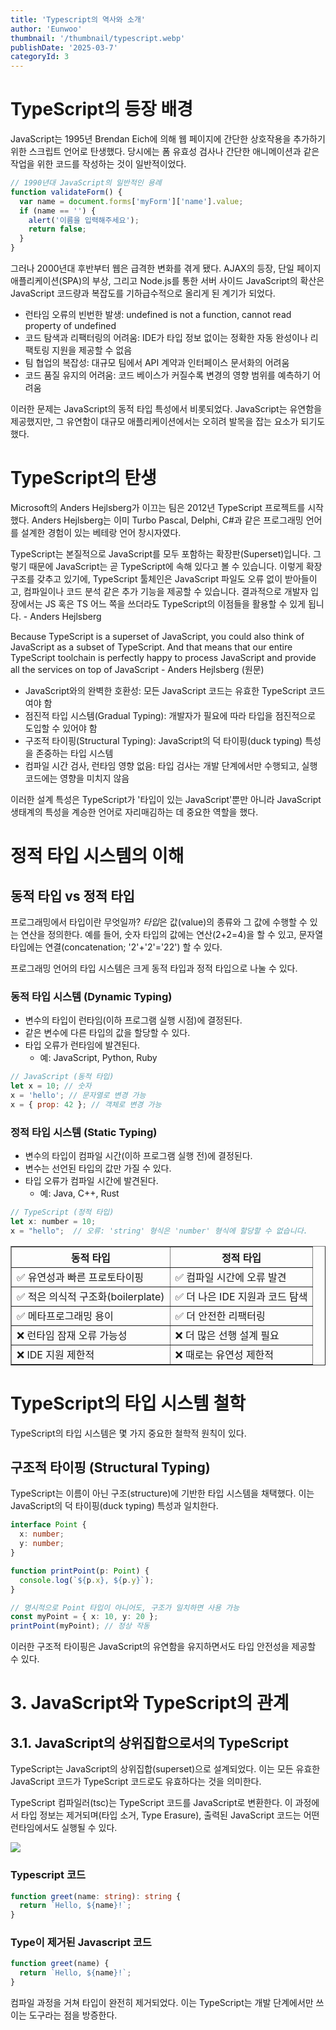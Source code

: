 ```yaml
---
title: 'Typescript의 역사와 소개'
author: 'Eunwoo'
thumbnail: '/thumbnail/typescript.webp'
publishDate: '2025-03-7'
categoryId: 3
---
```


# TypeScript의 등장 배경

JavaScript는 1995년 Brendan Eich에 의해 웹 페이지에 간단한 상호작용을 추가하기 위한 스크립트 언어로 탄생했다.
당시에는 폼 유효성 검사나 간단한 애니메이션과 같은 작업을 위한 코드를 작성하는 것이 일반적이었다.

```js
// 1990년대 JavaScript의 일반적인 용례
function validateForm() {
  var name = document.forms['myForm']['name'].value;
  if (name == '') {
    alert('이름을 입력해주세요');
    return false;
  }
}
```

그러나 2000년대 후반부터 웹은 급격한 변화를 겪게 됐다. AJAX의 등장, 단일 페이지 애플리케이션(SPA)의 부상, 그리고 Node.js를 통한 서버 사이드 JavaScript의 확산은 JavaScript 코드량과 복잡도를 기하급수적으로 올리게 된 계기가 되었다.

- 런타임 오류의 빈번한 발생: undefined is not a function, cannot read property of undefined
- 코드 탐색과 리팩터링의 어려움: IDE가 타입 정보 없이는 정확한 자동 완성이나 리팩토링 지원을 제공할 수 없음
- 팀 협업의 복잡성: 대규모 팀에서 API 계약과 인터페이스 문서화의 어려움
- 코드 품질 유지의 어려움: 코드 베이스가 커질수록 변경의 영향 범위를 예측하기 어려움

이러한 문제는 JavaScript의 동적 타입 특성에서 비롯되었다.
JavaScript는 유연함을 제공했지만, 그 유연함이 대규모 애플리케이션에서는 오히려 발목을 잡는 요소가 되기도 했다.

# TypeScript의 탄생

Microsoft의 Anders Hejlsberg가 이끄는 팀은 2012년 TypeScript 프로젝트를 시작했다. Anders Hejlsberg는 이미 Turbo Pascal, Delphi, C#과 같은 프로그래밍 언어를 설계한 경험이 있는 베테랑 언어 창시자였다.

TypeScript는 본질적으로 JavaScript를 모두 포함하는 확장판(Superset)입니다. 그렇기 때문에 JavaScript는 곧 TypeScript에 속해 있다고 볼 수 있습니다. 이렇게 확장 구조를 갖추고 있기에, TypeScript 툴체인은 JavaScript 파일도 오류 없이 받아들이고, 컴파일이나 코드 분석 같은 추가 기능을 제공할 수 있습니다. 결과적으로 개발자 입장에서는 JS 혹은 TS 어느 쪽을 쓰더라도 TypeScript의 이점들을 활용할 수 있게 됩니다. - Anders Hejlsberg

Because TypeScript is a superset of JavaScript, you could also think of JavaScript as a subset of TypeScript. And that means that our entire TypeScript toolchain is perfectly happy to process JavaScript and provide all the services on top of JavaScript - Anders Hejlsberg (원문)

- JavaScript와의 완벽한 호환성: 모든 JavaScript 코드는 유효한 TypeScript 코드여야 함
- 점진적 타입 시스템(Gradual Typing): 개발자가 필요에 따라 타입을 점진적으로 도입할 수 있어야 함
- 구조적 타이핑(Structural Typing): JavaScript의 덕 타이핑(duck typing) 특성을 존중하는 타입 시스템
- 컴파일 시간 검사, 런타임 영향 없음: 타입 검사는 개발 단계에서만 수행되고, 실행 코드에는 영향을 미치지 않음

이러한 설계 특성은 TypeScript가 '타입이 있는 JavaScript'뿐만 아니라 JavaScript 생태계의 특성을 계승한 언어로 자리매김하는 데 중요한 역할을 했다.

# 정적 타입 시스템의 이해

## 동적 타입 vs 정적 타입

프로그래밍에서 타입이란 무엇일까? *타입*은 값(value)의 종류와 그 값에 수행할 수 있는 연산을 정의한다.
예를 들어, 숫자 타입의 값에는 연산(2+2=4)을 할 수 있고, 문자열 타입에는 연결(concatenation; '2'+'2'='22') 할 수 있다.

프로그래밍 언어의 타입 시스템은 크게 동적 타입과 정적 타입으로 나눌 수 있다.

### 동적 타입 시스템 (Dynamic Typing)

- 변수의 타입이 런타임(이하 프로그램 실행 시점)에 결정된다.
- 같은 변수에 다른 타입의 값을 할당할 수 있다.
- 타입 오류가 런타임에 발견된다.
  - 예: JavaScript, Python, Ruby

```js
// JavaScript (동적 타입)
let x = 10; // 숫자
x = 'hello'; // 문자열로 변경 가능
x = { prop: 42 }; // 객체로 변경 가능
```

### 정적 타입 시스템 (Static Typing)

- 변수의 타입이 컴파일 시간(이하 프로그램 실행 전)에 결정된다.
- 변수는 선언된 타입의 값만 가질 수 있다.
- 타입 오류가 컴파일 시간에 발견된다.
  - 예: Java, C++, Rust

```js
// TypeScript (정적 타입)
let x: number = 10;
x = "hello";  // 오류: 'string' 형식은 'number' 형식에 할당할 수 없습니다.
```

<table border='1' style={{ width: '100%', borderCollapse: 'collapse' }}>
  <thead>
    <tr>
      <th>동적 타입</th>
      <th>정적 타입</th>
    </tr>
  </thead>
  <tbody>
    <tr>
      <td>✅ 유연성과 빠른 프로토타이핑</td>
      <td> ✅ 컴파일 시간에 오류 발견</td>
    </tr>
    <tr>
      <td>✅ 적은 의식적 구조화(boilerplate)</td>
      <td>✅ 더 나은 IDE 지원과 코드 탐색</td>
    </tr>
    <tr>
      <td>✅ 메타프로그래밍 용이</td>
      <td>✅ 더 안전한 리팩터링</td>
    </tr>
    <tr>
      <td>❌ 런타임 잠재 오류 가능성</td>
      <td>❌ 더 많은 선행 설계 필요</td>
    </tr>
    <tr>
      <td>❌ IDE 지원 제한적 </td>
      <td>❌ 때로는 유연성 제한적</td>
    </tr>
  </tbody>
</table>

# TypeScript의 타입 시스템 철학

TypeScript의 타입 시스템은 몇 가지 중요한 철학적 원칙이 있다.

## 구조적 타이핑 (Structural Typing)

TypeScript는 이름이 아닌 구조(structure)에 기반한 타입 시스템을 채택했다.
이는 JavaScript의 덕 타이핑(duck typing) 특성과 일치한다.

```typescript
interface Point {
  x: number;
  y: number;
}

function printPoint(p: Point) {
  console.log(`${p.x}, ${p.y}`);
}

// 명시적으로 Point 타입이 아니어도, 구조가 일치하면 사용 가능
const myPoint = { x: 10, y: 20 };
printPoint(myPoint); // 정상 작동
```

이러한 구조적 타이핑은 JavaScript의 유연함을 유지하면서도 타입 안전성을 제공할 수 있다.

# 3. JavaScript와 TypeScript의 관계

## 3.1. JavaScript의 상위집합으로서의 TypeScript

TypeScript는 JavaScript의 상위집합(superset)으로 설계되었다.
이는 모든 유효한 JavaScript 코드가 TypeScript 코드로도 유효하다는 것을 의미한다.

TypeScript 컴파일러(tsc)는 TypeScript 코드를 JavaScript로 변환한다.
이 과정에서 타입 정보는 제거되며(타입 소거, Type Erasure), 출력된 JavaScript 코드는 어떤 런타임에서도 실행될 수 있다.

![](https://velog.velcdn.com/images/eunwoo1341/post/14a8142d-f011-498c-bf66-2236d31ffa15/image.png)

### Typescript 코드

```ts
function greet(name: string): string {
  return `Hello, ${name}!`;
}
```

### Type이 제거된 Javascript 코드

```js
function greet(name) {
  return `Hello, ${name}!`;
}
```

컴파일 과정을 거쳐 타입이 완전히 제거되었다. 이는 TypeScript는 개발 단계에서만 쓰이는 도구라는 점을 방증한다.
